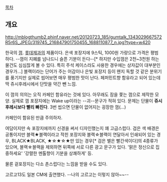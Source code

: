 [[목차]]



== 개요 ==

http://mblogthumb2.phinf.naver.net/20120723_185/gumtalk_1343029667572R5r6S_JPEG/319745_216847901750455_1688110877_n.jpg?type=w420


한국의 [[껌]]. [[롯데제과]]의 제품이다.
은색 포장지에 9스틱, 1000원 가량으로 가격은 평범하다. --껌이 지폐를 넘나드니 슬픈 기분이 든다--[* 하지만 수입껌은 2천~3천원 하는 물건도 심심찮게 볼 수 있다. 특히 주석 케이스라도 사용한 경우에는 상자값이 대부분인 경우가...]
블랙이라는 단어가 주는 어감이나 은빛 포장지 등이 왠지 독할 것 같은 분위기를 풍기지만 실제로 씹어보면 매우 평범한 맛이 난다. 페퍼민트향 함유라고 되어 있는데 딱 쥬시후레시에서 단맛을 약간 뺀 느낌.

이 껌의 의의는 오직 카페인 함유라는 것에 있다. 아무래도 잠을 쫓는 껌으로 제작한 모양. 실제로 껌 포장지에는 Wake up이라는 --괴--문구가 적혀 있다. 문제는 단물이 '''쥬시후레시보다 빨리 빠진다'''. 3번 씹으면 단물이 없어지는 굉장한 껌(...)

카페인이 함유된 만큼 주의하자. 

여담이지만 속 포장지에까지 신경을 써서 디자인했는지 꽤 고급스럽다. 검은 색 배경은 공통이지만 블랙★블랙이라고 적힌 포장지와 블랙☆블랙이 연달아서 인쇄되어 있는 경우, BLACK★BLACK, ★☆★☆★만 있는 경우[* 검은 별은 빨간색이다]의 4종류가 있으며, 블랙☆블랙을 제외하면 뒤쪽에 서로 다른 광고 문구가 있다. '맑은 정신으로 집중하세요' '강렬한 멘톨향이 기분을 상쾌하게' 등.

물론 겉포장지는 다소 촌스럽다는 느낌을 받을 수도 있다.



{{{#!html
<object width="420" height="315"><param name="movie" value="http://www.youtube.com/v/ivCjiYqyMCU?version=3&amp;hl=ja_JP&amp;rel=0"></param><param name="allowFullScreen" value="true"></param><param name="allowscriptaccess" value="always"></param><embed src="http://www.youtube.com/v/ivCjiYqyMCU?version=3&amp;hl=ja_JP&amp;rel=0" type="application/x-shockwave-flash" width="420" height="315" allowscriptaccess="always" allowfullscreen="true"></embed></object>}}}
고르고13도 일본 CM에 출연했다. --나의 고르고는 이렇지 않아~~--
